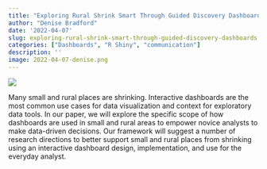 ```yaml
---
title: "Exploring Rural Shrink Smart Through Guided Discovery Dashboards"
author: "Denise Bradford"
date: '2022-04-07'
slug: exploring-rural-shrink-smart-through-guided-discovery-dashboards
categories: ["Dashboards", "R Shiny", "communication"]
description: ''
image: 2022-04-07-denise.png
---
```


![](2022-04-07-denise.png)

Many small and rural places are shrinking. Interactive dashboards are the most common use cases for data visualization and context for exploratory data tools. In our paper, we will explore the specific scope of how dashboards are used in small and rural areas to empower novice analysts to make data-driven decisions. Our framework will suggest a number of research directions to better support small and rural places from shrinking using an interactive dashboard design, implementation, and use for the everyday analyst.
